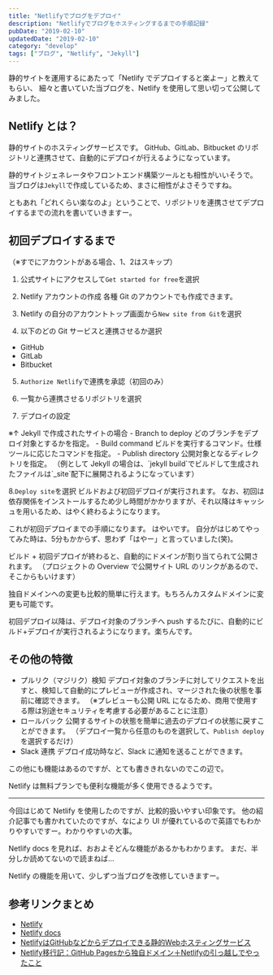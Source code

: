 ```yaml
---
title: "Netlifyでブログをデプロイ"
description: "Netlifyでブログをホスティングするまでの手順記録"
pubDate: "2019-02-10"
updatedDate: "2019-02-10"
category: "develop"
tags: ["ブログ", "Netlify", "Jekyll"]
---
```



静的サイトを運用するにあたって「Netlify でデプロイすると楽よー」と教えてもらい、
細々と書いていた当ブログを、Netlify を使用して思い切って公開してみました。


## Netlify とは？
<ImageWrapper src="screenshots/2019/netlify-deploy/netlify.png" alt="Netlify公式ページ" />

静的サイトのホスティングサービスです。
GitHub、GitLab、Bitbucket のリポジトリと連携させて、自動的にデプロイが行えるようになっています。

<OG url="https://www.netlify.com/" />

静的サイトジェネレータやフロントエンド構築ツールとも相性がいいそうで。
当ブログは`Jekyll`で作成しているため、まさに相性がよさそうですね。

ともあれ「どれくらい楽なのよ」ということで、リポジトリを連携させてデプロイするまでの流れを書いていきますー。

## 初回デプロイするまで
（※すでにアカウントがある場合、1、2はスキップ）
1. 公式サイトにアクセスして`Get started for free`を選択

2. Netlify アカウントの作成
  各種 Git のアカウントでも作成できます。
<ImageWrapper src="screenshots/2019/netlify-deploy/netlify-signup.png" alt="Netlifyアカウント作成画面" />

3. Netlify の自分のアカウントトップ画面から`New site from Git`を選択

4. 以下のどの Git サービスと連携させるか選択
  - GitHub
  - GitLab
  - Bitbucket

5. `Authorize Netlify`で連携を承認（初回のみ）

6. 一覧から連携させるリポジトリを選択

7. デプロイの設定
<ImageWrapper class="w-[70%]" src="screenshots/2019/netlify-deploy/deploy-setting.png" alt="Netlidyデプロイ設定画面" />
※↑ Jekyll で作成されたサイトの場合
- Branch to deploy
  どのブランチをデプロイ対象とするかを指定。
- Build command
  ビルドを実行するコマンド。仕様ツールに応じたコマンドを指定。
- Publish directory
  公開対象となるディレクトリを指定。
  （例として Jekyll の場合は、`jekyll build`でビルドして生成されたファイルは`_site`配下に展開されるようになっています）

8.`Deploy site`を選択
  ビルドおよび初回デプロイが実行されます。
  なお、初回は依存関係をインストールするため少し時間がかかりますが、それ以降はキャッシュを用いるため、はやく終わるようになります。

これが初回デプロイまでの手順になります。
はやいです。
自分がはじめてやってみた時は、5分もかからず、思わず「はやー」と言っていました(笑)。

ビルド + 初回デプロイが終わると、自動的にドメインが割り当てられて公開されます。
（プロジェクトの Overview で公開サイト URL のリンクがあるので、そこからもいけます）

独自ドメインへの変更も比較的簡単に行えます。もちろんカスタムドメインに変更も可能です。

初回デプロイ以降は、デプロイ対象のブランチへ push するたびに、自動的にビルド+デプロイが実行されるようになります。楽ちんです。

## その他の特徴
- プルリク（マジリク）検知
  デプロイ対象のブランチに対してリクエストを出すと、検知して自動的にプレビューが作成され、マージされた後の状態を事前に確認できます。
  （※プレビューも公開 URL になるため、商用で使用する際は別途セキュリティを考慮する必要があることに注意）
- ロールバック
  公開するサイトの状態を簡単に過去のデプロイの状態に戻すことができます。
  （デプロイ一覧から任意のものを選択して、`Publish deploy`を選択するだけ）
- Slack 連携
  デプロイ成功時など、Slack に通知を送ることができます。

この他にも機能はあるのですが、とても書ききれないのでこの辺で。

Netlify は無料プランでも便利な機能が多く使用できるようです。

---

今回はじめて Netlify を使用したのですが、比較的扱いやすい印象です。
他の紹介記事でも書かれていたのですが、なにより UI が優れているので英語でもわかりやすいですー。わかりやすいの大事。

<OG url="https://docs.netlify.com" />
Netlify docs を見れば、おおよそどんな機能があるかもわかります。
まだ、半分しか読めてないので読まねば...

Netlify の機能を用いて、少しずつ当ブログを改修していきますー。

## 参考リンクまとめ
- [Netlify](https://www.netlify.com/)
- [Netlify docs](https://docs.netlify.com)
- [NetlifyはGitHubなどからデプロイできる静的Webホスティングサービス](https://tech.qookie.jp/posts/info-netlify-static-web-deploy/)
- [Netlify移行記：GitHub Pagesから独自ドメイン＋Netlifyの引っ越しでやったこと](https://photo-tea.com/p/17/netlify-github-pages-hexo/)

